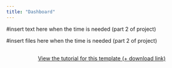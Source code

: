 ---
title: "Dashboard"
---

#insert text here when the time is needed (part 2 of project)

::: {layout-ncol=2}

#insert files here when the time is needed (part 2 of project)

:::


```{=html}
<div  style="margin: 30px; text-align: center;">
<a class="btn btn-primary" href="https://www.marvinschmitt.com/blog/website-tutorial-quarto/" role="button" target="_blank" style="padding: 15px 30px;">View the tutorial for this template (+ download link)</a>
</div>
```
